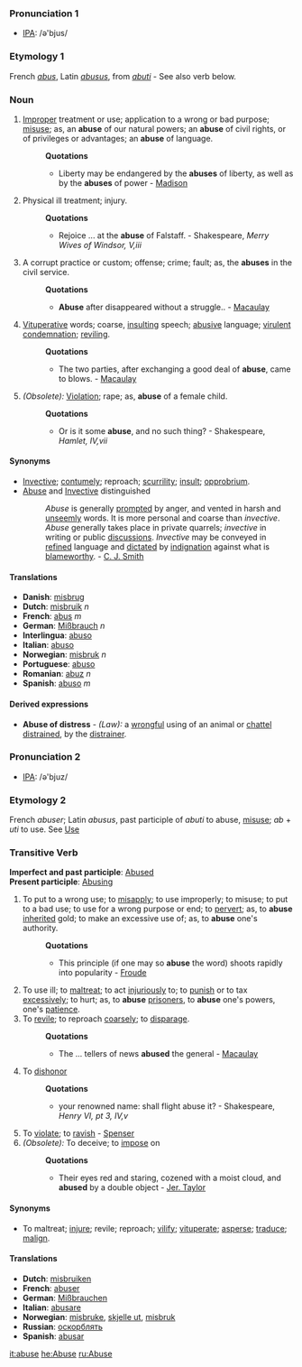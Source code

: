 === Pronunciation 1===
*[[w:IPA|IPA]]: /ə'bjus/
===Etymology 1===
French ''[[abus]]'', Latin ''[[abusus]]'', from ''[[abuti]]'' - See also verb below.
=== Noun ===
#[[Improper]] treatment or use; application to a wrong or bad purpose; [[misuse]]; as, an '''abuse''' of our natural powers; an '''abuse''' of civil rights, or of privileges or advantages; an '''abuse''' of language.
#:'''Quotations'''
#:*Liberty may be endangered by the '''abuses''' of liberty, as well as by the '''abuses''' of power - [[Madison]]
#Physical ill treatment; injury.
#:'''Quotations'''
#:*Rejoice ... at the '''abuse''' of Falstaff. - Shakespeare, ''Merry Wives of Windsor, V,iii''
#A corrupt practice or custom; offense; crime; fault; as, the '''abuses''' in the civil service.
#:'''Quotations'''
#:*'''Abuse''' after disappeared without a struggle.. - [[Macaulay]]
#[[Vituperative]] words; coarse, [[insulting]] speech; [[abusive]] language; [[virulent]] [[condemnation]]; [[reviling]].
#:'''Quotations'''
#:*The two parties, after exchanging a good deal of '''abuse''', came to blows. - [[Macaulay]]
#''(Obsolete):'' [[Violation]]; rape; as, '''abuse''' of a female child.
#:'''Quotations'''
#:*Or is it some '''abuse''', and no such thing? - Shakespeare, ''Hamlet, IV,vii'' 


====Synonyms====
*[[Invective]]; [[contumely]]; reproach; [[scurrility]]; [[insult]]; [[opprobrium]]. 
*[[Abuse]] and [[Invective]] distinguished
*:''Abuse'' is generally [[prompted]] by anger, and vented in harsh and [[unseemly]] words. It is more personal and coarse than ''invective''. ''Abuse'' generally takes place in private quarrels; ''invective'' in writing or public [[discussions]]. ''Invective'' may be conveyed in [[refined]] language and [[dictated]] by [[indignation]] against what is [[blameworthy]]. - [[C. J. Smith]] 

==== Translations ====
*'''Danish''': [[misbrug]] 
*'''Dutch''': [[misbruik]] ''n''
*'''French''': [[abus]] ''m''
*'''German''': [[Mißbrauch]] ''n''
*'''Interlingua''': [[abuso]]
*'''Italian''': [[abuso]]
*'''Norwegian''': [[misbruk]] ''n''
*'''Portuguese''': [[abuso]]
*'''Romanian''': [[abuz]] ''n''
*'''Spanish''': [[abuso]] ''m''

====Derived expressions====
*'''Abuse of distress''' - ''(Law):'' a [[wrongful]] using of an animal or [[chattel]] [[distrained]], by the [[distrainer]].

=== Pronunciation 2===
*[[w:IPA|IPA]]: /ə'bjuz/
===Etymology 2===
French ''abuser''; Latin ''abusus'', past participle of ''abuti'' to abuse, [[misuse]]; ''ab'' + ''uti'' to use. See [[Use]]
=== Transitive Verb ===
'''Imperfect and past participle''': [[Abused]]<br>
'''Present participle''': [[Abusing]]
#To put to a wrong use; to [[misapply]]; to use improperly; to misuse; to put to a bad use; to use for a wrong purpose or end; to [[pervert]]; as, to '''abuse''' [[inherited]] gold; to make an excessive use of; as, to '''abuse''' one's authority.
#:'''Quotations'''
#:*This principle (if one may so '''abuse''' the word) shoots rapidly into popularity - [[Froude]]
#To use ill; to [[maltreat]]; to act [[injuriously]] to; to [[punish]] or to tax [[excessively]]; to hurt; as, to '''abuse''' [[prisoners]], to '''abuse''' one's powers, one's [[patience]].
#To [[revile]]; to reproach [[coarsely]]; to [[disparage]].
#:'''Quotations'''
#:*The ... tellers of news '''abused''' the general - [[Macaulay]]
#To [[dishonor]]
#:'''Quotations'''
#:*your renowned name: shall flight abuse it? - Shakespeare, ''Henry VI, pt 3, IV,v''
#To [[violate]]; to [[ravish]] - [[Spenser]]
#''(Obsolete):'' To deceive; to [[impose]] on
#:'''Quotations'''
#:*Their eyes red and staring, cozened with a moist cloud, and '''abused''' by a double object - [[Jer. Taylor]]
====Synonyms====
*To maltreat; [[injure]]; revile; reproach; [[vilify]]; [[vituperate]]; [[asperse]]; [[traduce]]; [[malign]].

==== Translations ====
*'''Dutch''': [[misbruiken]]
*'''French''': [[abuser]]
*'''German''': [[Mißbrauchen]]
*'''Italian''': [[abusare]]
*'''Norwegian''': [[misbruke]], [[skjelle ut]], [[misbruk]]
*'''Russian''': [[оскорблять]]
*'''Spanish''': [[abusar]]


[[it:abuse]]
[[he:Abuse]]
[[ru:Abuse]]